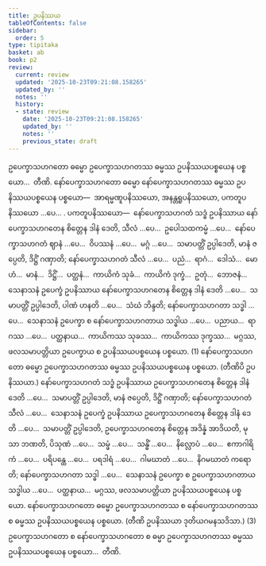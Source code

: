 ```yaml
---
title: ဥပနိဿယ
tableOfContents: false
sidebar:
  order: 5
type: tipitaka
basket: ab
book: p2
review:
  current: review
  updated: '2025-10-23T09:21:08.158265'
  updated_by: ''
  notes: ''
  history:
  - state: review
    date: '2025-10-23T09:21:08.158265'
    updated_by: ''
    notes: ''
    previous_state: draft
---
```



<ReviewStatus review={frontmatter.review} showDetails={true} />

<HypothesisAnnotation frontmatter={frontmatter} />

<DynamicBreadcrumb />

<Division number="190" book="p2" e="ch" v="38" p="441">

<Paragraph number="4501" book="p2">
ဥပေက္ခာသဟဂတော ဓမ္မော ဥပေက္ခာသဟဂတဿ ဓမ္မဿ ဥပနိဿယပစ္စယေန ပစ္စယော…  တီဏိ.
</Paragraph>

<Paragraph number="4502" book="p2">
နော်ပေက္ခာသဟဂတော ဓမ္မော နော်ပေက္ခာသဟဂတဿ ဓမ္မဿ ဥပနိဿယပစ္စယေန ပစ္စယော—  အာရမ္မဏူပနိဿယော, အနန္တရူပနိဿယော, ပကတူပနိဿယော …ပေ… . <Emphasis>ပကတူပနိဿယော</Emphasis>—  နော်ပေက္ခာသဟဂတံ သဒ္ဓံ ဥပနိဿာယ နော်ပေက္ခာသဟဂတေန စိတ္တေန ဒါနံ ဒေတိ, သီလံ …ပေ…  ဥပေါသထကမ္မံ …ပေ…  နော်ပေက္ခာသဟဂတံ ဈာနံ …ပေ…  ဝိပဿနံ …ပေ…  မဂ္ဂံ …ပေ…  သမာပတ္တိံ ဥပ္ပါဒေတိ, မာနံ ဇပ္ပေတိ, ဒိဋ္ဌိံ ဂဏှာတိ; နော်ပေက္ခာသဟဂတံ သီလံ …ပေ…  ပညံ…  ရာဂံ…  ဒေါသံ…  မောဟံ…  မာနံ…  ဒိဋ္ဌိံ…  ပတ္ထနံ…  ကာယိကံ သုခံ…  ကာယိကံ ဒုက္ခံ…  ဥတုံ…  ဘောဇနံ…  သေနာသနံ ဥပေက္ခံ ဥပနိဿာယ နော်ပေက္ခာသဟဂတေန စိတ္တေန ဒါနံ ဒေတိ …ပေ…  သမာပတ္တိံ ဥပ္ပါဒေတိ, ပါဏံ ဟနတိ …ပေ…  သံဃံ ဘိန္ဒတိ; နော်ပေက္ခာသဟဂတာ သဒ္ဓါ …ပေ…  သေနာသနံ ဥပေက္ခာ စ နော်ပေက္ခာသဟဂတာယ သဒ္ဓါယ …ပေ…  ပညာယ…  ရာဂဿ …ပေ…  ပတ္ထနာယ…  ကာယိကဿ သုခဿ…  ကာယိကဿ ဒုက္ခဿ…  မဂ္ဂဿ, ဖလသမာပတ္တိယာ ဥပေက္ခာယ စ ဥပနိဿယပစ္စယေန ပစ္စယော. (1)
</Paragraph>

<Paragraph number="4503" book="p2">
နော်ပေက္ခာသဟဂတော ဓမ္မော ဥပေက္ခာသဟဂတဿ ဓမ္မဿ ဥပနိဿယပစ္စယေန ပစ္စယော. (တီဏိပိ ဥပနိဿယာ.) နော်ပေက္ခာသဟဂတံ သဒ္ဓံ ဥပနိဿာယ ဥပေက္ခာသဟဂတေန စိတ္တေန ဒါနံ ဒေတိ …ပေ…  သမာပတ္တိံ ဥပ္ပါဒေတိ, မာနံ ဇပ္ပေတိ, ဒိဋ္ဌိံ ဂဏှာတိ; နော်ပေက္ခာသဟဂတံ သီလံ …ပေ…  သေနာသနံ ဥပေက္ခံ ဥပနိဿာယ ဥပေက္ခာသဟဂတေန စိတ္တေန ဒါနံ ဒေတိ …ပေ…  သမာပတ္တိံ ဥပ္ပါဒေတိ, ဥပေက္ခာသဟဂတေန စိတ္တေန အဒိန္နံ အာဒိယတိ, မုသာ ဘဏတိ, ပိသုဏံ …ပေ…  သမ္ဖံ …ပေ…  သန္ဓိံ …ပေ…  နိလ္လောပံ …ပေ…  ဧကာဂါရိကံ …ပေ…  ပရိပန္ထေ …ပေ…  ပရဒါရံ …ပေ…  ဂါမဃာတံ …ပေ…  နိဂမဃာတံ ကရောတိ; နော်ပေက္ခာသဟဂတာ သဒ္ဓါ …ပေ…  သေနာသနံ ဥပေက္ခာ စ ဥပေက္ခာသဟဂတာယ သဒ္ဓါယ …ပေ…  ပတ္ထနာယ…  မဂ္ဂဿ, ဖလသမာပတ္တိယာ ဥပနိဿယပစ္စယေန ပစ္စယော.
</Paragraph>

<Paragraph number="4504" book="p2">
နော်ပေက္ခာသဟဂတော ဓမ္မော ဥပေက္ခာသဟဂတဿ စ နော်ပေက္ခာသဟဂတဿ စ ဓမ္မဿ ဥပနိဿယပစ္စယေန ပစ္စယော. (တီဏိ ဥပနိဿယာ ဒုတိယဂမနသဒိသာ.) (3)
</Paragraph>

<Paragraph number="4505" book="p2">
ဥပေက္ခာသဟဂတော စ နော်ပေက္ခာသဟဂတော စ ဓမ္မာ ဥပေက္ခာသဟဂတဿ ဓမ္မဿ ဥပနိဿယပစ္စယေန ပစ္စယော…  တီဏိ.
</Paragraph>
</Division>